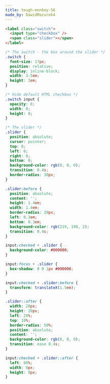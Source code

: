 ```yaml
---
title: tough-monkey-56
made_by: DawidMazurek4
---
```


```html
<label class="switch">
  <input type="checkbox" />
  <span class="slider"></span>
</label>
```

```css
/* The switch - the box around the slider */
.switch {
  font-size: 17px;
  position: relative;
  display: inline-block;
  width: 3.5em;
  height: 2em;
}

/* Hide default HTML checkbox */
.switch input {
  opacity: 0;
  width: 0;
  height: 0;
}

/* The slider */
.slider {
  position: absolute;
  cursor: pointer;
  top: 0;
  left: 0;
  right: 0;
  bottom: 0;
  background-color: rgb(0, 0, 0);
  transition: 0.4s;
  border-radius: 30px;
}

.slider:before {
  position: absolute;
  content: '';
  height: 1.4em;
  width: 1.4em;
  border-radius: 20px;
  left: 0.3em;
  bottom: 0.3em;
  background-color: rgb(219, 198, 2);
  transition: 0.4s;
}

input:checked + .slider {
  background-color: #000000;
}

input:focus + .slider {
  box-shadow: 0 0 1px #000000;
}

input:checked + .slider:before {
  transform: translateX(1.5em);
}

.slider::after {
  width: 20px;
  height: 20px;
  left: 20%;
  top: 10%;
  border-radius: 50%;
  position: absolute;
  content: '';
  background-color: rgb(0, 0, 0);
  transition: ease 0.4s;
}

input:checked + .slider::after {
  left: 80%;
  width: 0px;
  height: 0px;
}
```
